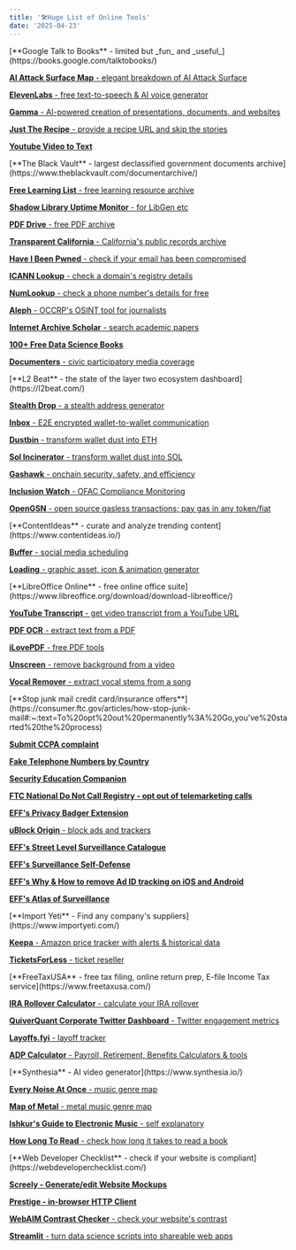 ```yaml
---
title: '🛠️Huge List of Online Tools'
date: '2025-04-23'
---
```



<ToggleDropdown title="AI">
[**Google Talk to Books** - limited but _fun_ and _useful_](https://books.google.com/talktobooks/)

[**AI Attack Surface Map** - elegant breakdown of AI Attack Surface](https://danielmiessler.com/blog/the-ai-attack-surface-map-v1-0)

[**ElevenLabs** - free text-to-speech & AI voice generator](https://elevenlabs.io/)

[**Gamma** - AI-powered creation of presentations, documents, and websites](https://gamma.app/)

[**Just The Recipe** - provide a recipe URL and skip the stories](https://www.justtherecipe.com/)

[**Youtube Video to Text**](https://www.youvideototext.com/)

</ToggleDropdown>

<ToggleDropdown title="Archives, Repositories, and OSInt">
[**The Black Vault** - largest declassified government documents archive](https://www.theblackvault.com/documentarchive/)

[**Free Learning List** - free learning resource archive](https://freelearninglist.org/)

[**Shadow Library Uptime Monitor** - for LibGen etc](https://open-slum.org/)

[**PDF Drive** - free PDF archive](https://www.pdfdrive.com/)

[**Transparent California** - California's public records archive](https://transparentcalifornia.com/)

[**Have I Been Pwned** - check if your email has been compromised](https://haveibeenpwned.com/)

[**ICANN Lookup** - check a domain's registry details](https://lookup.icann.org/en)

[**NumLookup** - check a phone number's details for free](https://www.numlookup.com/)

[**Aleph** - OCCRP's OSINT tool for journalists](https://aleph.occrp.org/)

[**Internet Archive Scholar** - search academic papers](https://scholar.archive.org/)

[**100+ Free Data Science Books**](https://www.learndatasci.com/free-data-science-books/)

[**Documenters** - civic participatory media coverage](https://documenters.org/)

</ToggleDropdown>

<ToggleDropdown title="Blockchain">
[**L2 Beat** - the state of the layer two ecosystem dashboard](https://l2beat.com/)

[**Stealth Drop** - a stealth address generator](https://stealthdrop.xyz/)

[**Inbox** - E2E encrypted wallet-to-wallet communication](https://about.inb0x.life/)

[**Dustbin** - transform wallet dust into ETH](https://dapp.dustbin.pro/)

[**Sol Incinerator** - transform wallet dust into SOL](https://sol-incinerator.com/)

[**Gashawk** - onchain security, safety, and efficiency](https://www.gashawk.io/)

[**Inclusion Watch** - OFAC Compliance Monitoring](https://www.inclusion.watch/)

[**OpenGSN** - open source gasless transactions; pay gas in any token/fiat](https://opengsn.org/)

</ToggleDropdown>

<ToggleDropdown title="Content Creation">
[**ContentIdeas** - curate and analyze trending content](https://www.contentideas.io/)

[**Buffer** - social media scheduling](https://buffer.com/)

[**Loading** - graphic asset, icon & animation generator](https://loading.io/)

</ToggleDropdown>

<ToggleDropdown title="Data Manipulation">
[**LibreOffice Online** - free online office suite](https://www.libreoffice.org/download/download-libreoffice/)

[**YouTube Transcript** - get video transcript from a YouTube URL](https://youtubetranscript.com/)

[**PDF OCR** - extract text from a PDF](https://tools.pdf24.org/en/ocr-pdf)

[**iLovePDF** - free PDF tools](https://www.ilovepdf.com/)

[**Unscreen** - remove background from a video](https://www.unscreen.com/)

[**Vocal Remover** - extract vocal stems from a song](https://vocalremover.org/)

</ToggleDropdown>

<ToggleDropdown title="Digital Rights / Privacy">
[**Stop junk mail credit card/insurance offers**](https://consumer.ftc.gov/articles/how-stop-junk-mail#:~:text=To%20opt%20out%20permanently%3A%20Go,you've%20started%20the%20process)

[**Submit CCPA complaint**](https://privacy.ca.gov/submit-a-complaint/ccpa-complaints/#:~:text=If%20you%20believe%20a%20business,address%20listed%20on%20the%20form.)

[**Fake Telephone Numbers by Country**](https://fakenumber.org/)

[**Security Education Companion**](https://securityeducationcompanion.org/)

[**FTC National Do Not Call Registry - opt out of telemarketing calls**](https://www.donotcall.gov/)

[**EFF's Privacy Badger Extension**](https://www.eff.org/privacybadger)

[**uBlock Origin** - block ads and trackers](https://ublockorigin.com/)

[**EFF's Street Level Surveillance Catalogue**](https://sls.eff.org/)

[**EFF's Surveillance Self-Defense**](https://ssd.eff.org/)

[**EFF's Why & How to remove Ad ID tracking on iOS and Android**](https://www.eff.org/deeplinks/2022/05/how-disable-ad-id-tracking-ios-and-android-and-why-you-should-do-it-now)

[**EFF's Atlas of Surveillance**](https://atlasofsurveillance.org/)

</ToggleDropdown>

<ToggleDropdown title="eCommerce">
[**Import Yeti** - Find any company's suppliers](https://www.importyeti.com/)

[**Keepa** - Amazon price tracker with alerts & historical data](https://keepa.com/#!)

[**TicketsForLess** - ticket reseller](https://www.ticketsforless.com/)

</ToggleDropdown>

<ToggleDropdown title="Finance">
[**FreeTaxUSA** - free tax filing, online return prep, E-file Income Tax service](https://www.freetaxusa.com/)

[**IRA Rollover Calculator** - calculate your IRA rollover](https://www.ameriprise.com/financial-news-research/financial-calculators/ira-rollover-calculator)

[**QuiverQuant Corporate Twitter Dashboard** - Twitter engagement metrics](https://www.quiverquant.com/sources/twitter)

[**Layoffs.fyi** - layoff tracker](https://layoffs.fyi/)

[**ADP Calculator** - Payroll, Retirement, Benefits Calculators & tools](https://www.adp.com/resources/tools/calculators.aspx)

</ToggleDropdown>

<ToggleDropdown title="Music & Art Exploration">
[**Synthesia** - AI video generator](https://www.synthesia.io/)

[**Every Noise At Once** - music genre map](http://everynoise.com/engenremap.html)

[**Map of Metal** - metal music genre map](https://mapofmetal.com/)

[**Ishkur's Guide to Electronic Music** - self explanatory](https://music.ishkur.com/)

[**How Long To Read** - check how long it takes to read a book](https://howlongtoread.com/)

</ToggleDropdown>

<ToggleDropdown title="Web Development">
[**Web Developer Checklist** - check if your website is compliant](https://webdeveloperchecklist.com/)

[**Screely - Generate/edit Website Mockups**](https://screely.com/)

[**Prestige - in-browser HTTP Client**](https://prestige.dev/#!/doc/browser/master)

[**WebAIM Contrast Checker** - check your website's contrast](https://webaim.org/resources/contrastchecker/)

[**Streamlit** - turn data science scripts into shareable web apps](https://streamlit.io/)

</ToggleDropdown>
